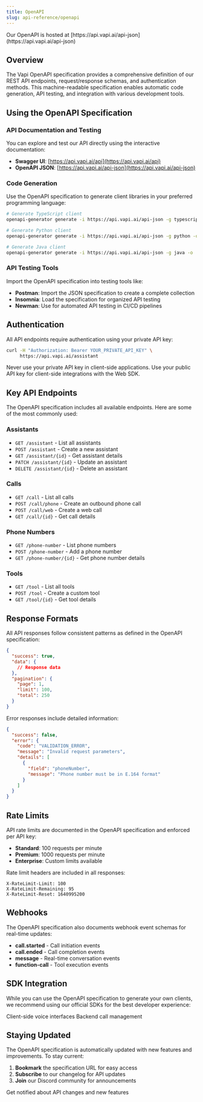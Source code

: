 ```yaml
---
title: OpenAPI
slug: api-reference/openapi
---
```


<Check>
  Our OpenAPI is hosted at
  [https://api.vapi.ai/api-json](https://api.vapi.ai/api-json)
</Check>

## Overview

The Vapi OpenAPI specification provides a comprehensive definition of our REST API endpoints, request/response schemas, and authentication methods. This machine-readable specification enables automatic code generation, API testing, and integration with various development tools.

## Using the OpenAPI Specification

### API Documentation and Testing

You can explore and test our API directly using the interactive documentation:

- **Swagger UI**: [https://api.vapi.ai/api](https://api.vapi.ai/api)
- **OpenAPI JSON**: [https://api.vapi.ai/api-json](https://api.vapi.ai/api-json)

### Code Generation

Use the OpenAPI specification to generate client libraries in your preferred programming language:

```bash
# Generate TypeScript client
openapi-generator generate -i https://api.vapi.ai/api-json -g typescript-axios -o ./vapi-client

# Generate Python client
openapi-generator generate -i https://api.vapi.ai/api-json -g python -o ./vapi-python-client

# Generate Java client
openapi-generator generate -i https://api.vapi.ai/api-json -g java -o ./vapi-java-client
```

### API Testing Tools

Import the OpenAPI specification into testing tools like:

- **Postman**: Import the JSON specification to create a complete collection
- **Insomnia**: Load the specification for organized API testing
- **Newman**: Use for automated API testing in CI/CD pipelines

## Authentication

All API endpoints require authentication using your private API key:

```bash
curl -H "Authorization: Bearer YOUR_PRIVATE_API_KEY" \
     https://api.vapi.ai/assistant
```

<Warning>
  Never use your private API key in client-side applications. Use your public API key for client-side integrations with the Web SDK.
</Warning>

## Key API Endpoints

The OpenAPI specification includes all available endpoints. Here are some of the most commonly used:

### Assistants
- `GET /assistant` - List all assistants
- `POST /assistant` - Create a new assistant
- `GET /assistant/{id}` - Get assistant details
- `PATCH /assistant/{id}` - Update an assistant
- `DELETE /assistant/{id}` - Delete an assistant

### Calls
- `GET /call` - List all calls
- `POST /call/phone` - Create an outbound phone call
- `POST /call/web` - Create a web call
- `GET /call/{id}` - Get call details

### Phone Numbers
- `GET /phone-number` - List phone numbers
- `POST /phone-number` - Add a phone number
- `GET /phone-number/{id}` - Get phone number details

### Tools
- `GET /tool` - List all tools
- `POST /tool` - Create a custom tool
- `GET /tool/{id}` - Get tool details

## Response Formats

All API responses follow consistent patterns as defined in the OpenAPI specification:

```json
{
  "success": true,
  "data": {
    // Response data
  },
  "pagination": {
    "page": 1,
    "limit": 100,
    "total": 250
  }
}
```

Error responses include detailed information:

```json
{
  "success": false,
  "error": {
    "code": "VALIDATION_ERROR",
    "message": "Invalid request parameters",
    "details": [
      {
        "field": "phoneNumber",
        "message": "Phone number must be in E.164 format"
      }
    ]
  }
}
```

## Rate Limits

API rate limits are documented in the OpenAPI specification and enforced per API key:

- **Standard**: 100 requests per minute
- **Premium**: 1000 requests per minute
- **Enterprise**: Custom limits available

Rate limit headers are included in all responses:

```
X-RateLimit-Limit: 100
X-RateLimit-Remaining: 95
X-RateLimit-Reset: 1640995200
```

## Webhooks

The OpenAPI specification also documents webhook event schemas for real-time updates:

- **call.started** - Call initiation events
- **call.ended** - Call completion events  
- **message** - Real-time conversation events
- **function-call** - Tool execution events

## SDK Integration

While you can use the OpenAPI specification to generate your own clients, we recommend using our official SDKs for the best developer experience:

<CardGroup cols={2}>
  <Card title="Web SDK" icon="globe" href="/quickstart/web">
    Client-side voice interfaces
  </Card>
  <Card title="Server SDKs" icon="server" href="/quickstart/web">
    Backend call management
  </Card>
</CardGroup>

## Staying Updated

The OpenAPI specification is automatically updated with new features and improvements. To stay current:

1. **Bookmark** the specification URL for easy access
2. **Subscribe** to our changelog for API updates
3. **Join** our Discord community for announcements

<Card title="API Updates" icon="bell" href="https://discord.gg/pUFNcf2WmH">
  Get notified about API changes and new features
</Card>
